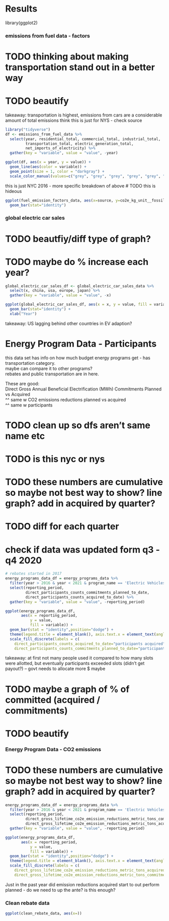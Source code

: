 # Results
library(ggplot2)

### emissions from fuel data - factors

# TODO thinking about making transportation stand out in a better way
# TODO beautify
takeaway: transportation is highest, emissions from cars are a considerable amount of total emissions
think this is just for NYS - check source
```r
library("tidyverse")
df <- emissions_from_fuel_data %>%
  select(year, residential_total, commercial_total, industrial_total,
         transportation_total, electric_generation_total,
         net_imports_of_electricity) %>%
  gather(key = "variable", value = "value", -year)

ggplot(df, aes(x = year, y = value)) + 
  geom_line(aes(color = variable)) +
  geom_point(size = 1, color = "darkgray") +
  scale_color_manual(values=c("grey", "grey", "grey", "grey", "grey", "red"))
```

this is just NYC 2016 - more specific breakdown of above
# TODO this is hideous
```r
ggplot(fuel_emission_factors_data, aes(x=source, y=co2e_kg_unit__fossil_, fill=sector)) +
  geom_bar(stat="identity")
```

### global electric car sales

# TODO beautfiy/diff type of graph?
# TODO maybe do % increase each year?
```r
global_electric_car_sales_df <- global_electric_car_sales_data %>%
  select(x, china, usa, europe, japan) %>%
  gather(key = "variable", value = "value", -x)

ggplot(global_electric_car_sales_df, aes(x = x, y = value, fill = variable)) + 
  geom_bar(stat="identity") +
  xlab("Year")
```
takeaway: US lagging behind other countries in EV adaption?

# Energy Program Data - Participants
this data set has info on how much budget energy programs get - has transportation category.\
maybe can compare it to other programs?\
rebates and public transportation are in here.\

These are good:\
Direct Gross Annual Beneficial Electrification (MWh) Commitments Planned vs Acquired\
^^ same w CO2 emissions reductions planned vs acquired\
^^ same w participants \

# TODO clean up so dfs aren't same name etc
# TODO is this nyc or nys
# TODO these numbers are cumulative so maybe not best way to show? line graph? add in acquired by quarter?
# TODO diff for each quarter
# check if data was updated form q3 - q4 2020
```r
# rebates started in 2017
energy_programs_data_df = energy_programs_data %>% 
  filter(year > 2016 & year < 2021 & program_name == 'Electric Vehicles - Rebate') %>%
  select(reporting_period,
         direct_participants_counts_commitments_planned_to_date,
         direct_participants_counts_acquired_to_date) %>%
  gather(key = "variable", value = "value", -reporting_period)

ggplot(energy_programs_data_df, 
       aes(x = reporting_period,
           y = value,
           fill = variable)) + 
  geom_bar(stat = "identity",position="dodge") +
  theme(legend.title = element_blank(), axis.text.x = element_text(angle = 90)) +
  scale_fill_discrete(labels = c(
    direct_participants_counts_acquired_to_date="participants acquired",
    direct_participants_counts_commitments_planned_to_date="participanted commitments planned"))
```
takeaway: at first not many people used it compared to how many slots were allotted, but eventually participants exceeded slots (didn't get payout?) -- govt needs to allocate more $ maybe

# TODO maybe a graph of % of committed (acquired / commitments)
# TODO beautify

### Energy Program Data - CO2 emissions

# TODO these numbers are cumulative so maybe not best way to show? line graph? add in acquired by quarter?
```r
energy_programs_data_df = energy_programs_data %>% 
  filter(year > 2016 & year < 2021 & program_name == 'Electric Vehicles - Rebate') %>%
  select(reporting_period,
         direct_gross_lifetime_co2e_emission_reductions_metric_tons_commitments_planned_to_date,
         direct_gross_lifetime_co2e_emission_reductions_metric_tons_acquired_to_date) %>%
  gather(key = "variable", value = "value", -reporting_period)

ggplot(energy_programs_data_df, 
       aes(x = reporting_period,
           y = value,
           fill = variable)) + 
  geom_bar(stat = "identity",position="dodge") +
  theme(legend.title = element_blank(), axis.text.x = element_text(angle = 90)) +
  scale_fill_discrete(labels = c(
    direct_gross_lifetime_co2e_emission_reductions_metric_tons_acquired_to_date="CO2 emission reductions acquired",
    direct_gross_lifetime_co2e_emission_reductions_metric_tons_commitments_planned_to_date="CO2 emission reductions planned"))
```
Just in the past year did emission reductions acquired start to out perform planned - do we need to up the ante? is this enough?

### Clean rebate data

```r
ggplot(clean_rebate_data, aes(x=))
```





